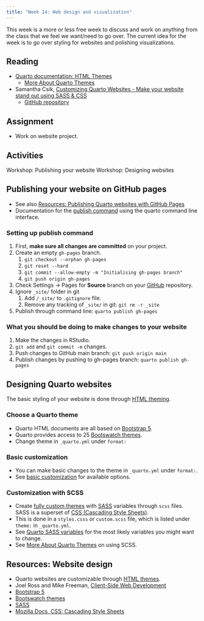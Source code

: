 ```yaml
---
title: "Week 14: Web design and visualization"
---
```



This week is a more or less free week to discuss and work on anything from the class that we feel we want/need to go over. The current idea for the week is to go over styling for websites and polishing visualizations.

## Reading
- [Quarto documentation: HTML Themes](https://quarto.org/docs/output-formats/html-themes.html)
  - [More About Quarto Themes](https://quarto.org/docs/output-formats/html-themes-more.html)
- Samantha Csik, [Customizing Quarto Websites - Make your website stand out using SASS & CSS](https://ucsb-meds.github.io/customizing-quarto-websites/)
  - [GitHub repository](https://github.com/UCSB-MEDS/customizing-quarto-websites)

## Assignment
- Work on website project.

## Activities
Workshop: Publishing your website
Workshop: Designing websites

## Publishing your website on GitHub pages
- See also [Resources: Publishing Quarto websites with GitHub Pages](/resources.qmd#sec-quarto-publish)
- Documentation for the [publish command](https://quarto.org/docs/publishing/github-pages.html#publish-command) using the quarto command line interface.

### Setting up publish command
1. First, **make sure all changes are committed** on your project.
2. Create an empty `gh-pages` branch.
    1. `git checkout --orphan gh-pages`
    2. `git reset --hard`
    3. `git commit --allow-empty -m "Initialising gh-pages branch"`
    4. `git push origin gh-pages`
3. Check Settings -> Pages for **Source** branch on your [GitHub](https://github.com) repository.
4. Ignore `_site/` folder in git
    1. Add `/_site/` to `.gitignore` file.
    2. Remove any tracking of `_site/` in git: `git rm -r _site`
5. Publish through command line: `quarto publish gh-pages`

### What you should be doing to make changes to your website
1. Make the changes in RStudio.
2. `git add` and `git commit -m` changes.
3. Push changes to GitHub main branch: `git push origin main`
4. Publish changes by pushing to gh-pages branch: `quarto publish gh-pages`

## Designing Quarto websites
The basic styling of your website is done through [HTML theming](https://quarto.org/docs/output-formats/html-themes.html).

### Choose a Quarto theme
- Quarto HTML documents are all based on [Bootstrap 5](https://getbootstrap.com/).
- Quarto provides access to 25 [Bootswatch themes](https://bootswatch.com/).
- Change theme in `_quarto.yml` under `format:`

### Basic customization
- You can make basic changes to the theme in `_quarto.yml` under `format:`.
- See [basic customization](https://quarto.org/docs/output-formats/html-themes.html#basic-options) for available options.

### Customization with SCSS
- Create [fully custom themes](https://quarto.org/docs/output-formats/html-themes.html#custom-themes) with [SASS](https://sass-lang.com) variables through `scss` files. SASS is a superset of [CSS (Cascading Style Sheets)](https://developer.mozilla.org/en-US/docs/Web/CSS).
- This is done in a `styles.csss` or `custom.scss` file, which is listed under `theme:` in `_quarto.yml`.
- See [Quarto SASS variables](https://quarto.org/docs/output-formats/html-themes.html#sass-variables) for the most likely variables you might want to change.
- See [More About Quarto Themes](https://quarto.org/docs/output-formats/html-themes-more.html) on using SCSS.

## Resources: Website design
- Quarto websites are customizable through [HTML themes](https://quarto.org/docs/output-formats/html-themes.html).
- Joel Ross and Mike Freeman, [Client-Side Web Development](https://info340.github.io)
- [Bootstrap 5](https://getbootstrap.com/)
- [Bootswatch themes](https://bootswatch.com/)
- [SASS](https://sass-lang.com/guide/)
- [Mozilla Docs, CSS: Cascading Style Sheets](https://developer.mozilla.org/en-US/docs/Web/CSS)
